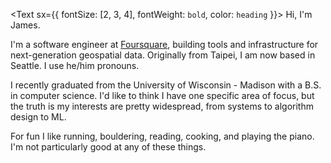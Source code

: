 <Text sx={{ fontSize: [2, 3, 4], fontWeight: `bold`, color: `heading` }}>
  Hi, I'm James.
</Text>

I'm a software engineer at [Foursquare](https://foursquare.com/about/), building tools and infrastructure for next-generation geospatial data. Originally from Taipei, I am now based in Seattle. I use he/him pronouns.

I recently graduated from the University of Wisconsin - Madison with a B.S. in computer science. I'd like to think I have one specific area of focus, but the truth is my interests are pretty widespread, from systems to algorithm design to ML.

For fun I like running, bouldering, reading, cooking, and playing the piano. I'm not particularly good at any of these things.
